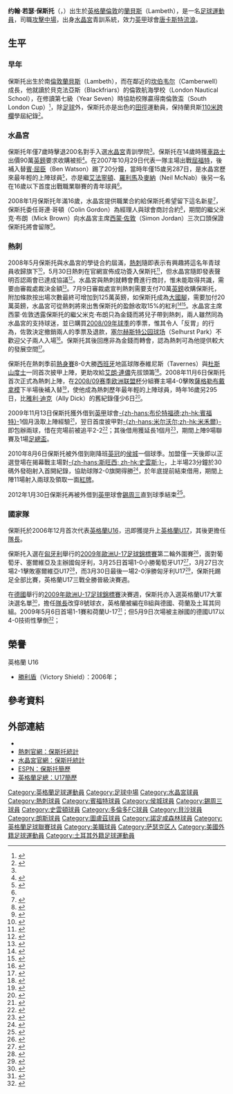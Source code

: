 {{noteta|G1=足球|G2=英超|G3=FAcup|G4=uefa
|1=zh-hans:布尔萨; zh-hk:貝沙;zh-tw: 布爾薩;
}}
{{Infobox football biography
| name = 约翰·保斯托<br />''John Bostock''
| image = John Bostock (RC Lens).jpg
| fullname = John Joseph Bostock
| birth_date = {{birth date and age|1992|1|15|df=y}}
| birth_place = 英格蘭[[倫敦|倫敦]][[坎伯韦尔|坎伯韦尔]]<ref>{{cite book|editor1-first=Glenda|editor1-last=Rollin|editor2-first=Jack|editor2-last=Rollin|title=Sky Sports Football Yearbook 2012–2013|year=2012|publisher=[[Headline_Publishing_Group|Headline]]|location=London|isbn=978-0-7553-6356-8|page=542|edition=43rd}}</ref>
| height = {{height|m=1.88}}<ref name="John Bostock Official website">{{cite web|url=https://www.john-bostock.com/stats/ |archiveurl=https://web.archive.org/web/20080430031455/http://www.cpfc.premiumtv.co.uk/page/ProfilesDetail/0%2C%2C10323~42136%2C00.html |archivedate=30 April 2008 |title=Beattie joins Preston on loan |publisher=Crystal Palace F.C. |date=5 March 2008 |accessdate=23 October 2013 |deadurl=yes |df= }}</ref>
| position = [[中場|中場]]
| currentclub = [[唐卡斯特流浪足球俱乐部|唐卡斯特流浪]]
| clubnumber = 
| youthyears1 = 1999–2007
| youthclubs1 = [[水晶宫足球俱乐部|水晶宫]]
| years1 = 2007–2008
| clubs1 = [[水晶宫足球俱乐部|水晶宫]]
| caps1 = 4
| goals1 = 0
| years2 = 2008–2013
| clubs2 = [[托特纳姆热刺足球俱乐部|熱刺]]
| caps2 = 0
| goals2 = 0
| years3 = 2009–2010
| clubs3 = → [[布伦特福德足球俱乐部|布伦特福德]]
| caps3 = 9
| goals3 = 2
| years4 = 2010–2011
| clubs4 = → [[赫尔城足球俱乐部|赫尔城]]
| caps4 = 11
| goals4 = 2
| years5 = 2012
| clubs5 = → [[谢周三足球俱乐部|谢周三]]
| caps5 = 4
| goals5 = 0
| years6 = 2012–2013
| clubs6 = → [[斯温登足球俱乐部|斯温登]]
| caps6 = 11
| goals6 = 0 <!--DO NOT SEPARATE CONTRACT SPELL WITH SWINDON-->
| years7 = 2013
| clubs7 = → [[多倫多足球會|FC多倫多]]
| caps7 = 7
| goals7 = 0
| years8 = 2013–2014
| clubs8 = [[皇家安特卫普足球俱乐部|安特卫普]]
| caps8 = 31
| goals8 = 1
| years9 = 2014–2016
| clubs9 = [[奧哈瓦里足球俱樂部|奧哈瓦里]]
| caps9 = 51
| goals9 = 18
| years10 = 2016–2018
| clubs10 = [[朗斯競賽會|朗斯]]
| caps10 = 42
| goals10 = 5
| years11 = 2018
| clubs11 = [[布尔萨体育|布尔萨]]
| caps11 = 6
| goals11 = 0
| years12 = 2018–2020
| clubs12 = [[圖盧茲足球俱樂部|圖盧茲]]
| caps12 = 16
| goals12 = 0
| years13 = 2019–2020
| clubs13 = → [[諾定咸森林|諾定咸森林]]
| caps13 = 7
| goals13 = 0
| years14 = 2021–
| clubs14 = [[唐卡斯特流浪足球俱乐部|唐卡斯特流浪]]
| caps14 = 
| goals14 = 
| nationalyears1 = 2006–2007
| nationalteam1 = [[英格蘭16歲以下足球代表隊|英格蘭U16]]
| nationalcaps1 = 6
| nationalgoals1 = 0
| nationalyears2 = 2007–2009
| nationalteam2 = [[英格蘭17歲以下足球代表隊|英格蘭U17]]
| nationalcaps2 = 25
| nationalgoals2 = 0
| nationalyears3 = 2009–2010
| nationalteam3 = [[英格蘭19歲以下足球代表隊|英格蘭U19]]
| nationalcaps3 = 9
| nationalgoals3 = 2
|            pcupdate = 2021年1月26日
|            ntupdate = 2012年1月31日 (二) 00:51 (UTC)
}}
'''约翰·若瑟·保斯托'''（{{lang-en|'''John Joseph Bostock'''}}，{{bd|1992年|1月15日|catIdx=Bostock, John}}）出生於[[英格蘭|英格蘭]][[倫敦|倫敦]]的[[蘭貝斯|蘭貝斯]]（Lambeth），是一名[[足球|足球]][[運動員|運動員]]，司職[[中場|攻擊中場]]，出身[[水晶宫足球俱乐部|水晶宮]]青訓系統，效力[[英甲|英甲]]球會[[唐卡斯特流浪足球俱乐部|唐卡斯特流浪]]。

==生平==
===早年===
保斯托出生於南[[倫敦|倫敦]][[蘭貝斯|蘭貝斯]]（Lambeth），而在鄰近的[[坎伯韦尔|坎伯韦尔]]（Camberwell）成長，他就讀於貝克法亞斯（Blackfriars）的倫敦航海學校（London Nautical School），在修讀第七級（Year Seven）時協助校隊贏得南倫敦盃（South London Cup）<small><ref>{{cite web |language=en |url=http://www.tottenhamhotspur.com/academy/first_year/johnbostock.html |title=Tottenham Academy Profile:John Bostock |publisher=熱刺官網 |date= |accessdate=2009-04-04}}</ref></small>，除[[足球|足球]]外，保斯托亦是出色的[[田徑|田徑]]運動員，保持蘭貝斯[[110米跨欄|110米跨欄]]學屆紀錄<small><ref name="Meet-John-Bostock">{{cite web |language=en |url=http://www.dailymail.co.uk/sport/football/article-490798/Meet-John-Bostock-aged-15-boy-Barcelona-buy.html |title=Meet John Bostock, aged 15, the boy Barcelona can't buy |publisher=Mail Online |date=2007-10-31 |accessdate=2009-04-04}}</ref></small>。

===水晶宮===
保斯托年僅7歲時擊退200名對手入選[[水晶宫足球俱乐部|水晶宮]]青訓學院<small><ref name="Meet-John-Bostock"/></small>。保斯托在14歲時獲[[切尔西足球俱乐部|車路士]]出價90萬[[英鎊|英鎊]]要求收購被拒<small><ref>{{cite web |language=en |url=http://www.timesonline.co.uk/tol/sport/football/football_league/article4297691.ece |title=Crystal Palace feel short-changed as John Bostock joins Tottenham |publisher=TimesOnline |date=2008-07-09 |accessdate=2009-04-04}}</ref></small>。在2007年10月29日代表一隊主場出戰[[沃特福德足球俱乐部|屈福特]]，後補入替[[賓·屈臣|賓·屈臣]]（Ben Watson）踢了20分鐘，當時年僅15歲另287日，是水晶宮歷來最年輕的上陣球員<small><ref>{{cite web |language=en |url=http://news.bbc.co.uk/sport1/hi/football/eng_div_1/7054132.stm |title=Crystal Palace 0-2 Watford |publisher=[[BBC|BBC]] Sport |date=2007-10-29 |accessdate=2009-04-02}}</ref></small>，亦是繼[[馬修·埃瑟林頓|艾法寧頓]]、[[彼得·羅利馬|羅利馬]]及[[尼爾·麥納|麥納]]（Neil McNab）後另一名在16歲以下首度出戰職業聯賽的青年球員<small><ref name="Meet-John-Bostock"/></small>。 

2008年1月保斯托年滿16歲，水晶宮提供職業合約給保斯托希望留下這名新星<small><ref>{{cite web |language=en |url=http://www.skysports.com/story/0,19528,11095_3200993,00.html |title=Palace hope on Bostock deal |publisher=Sky Sports |date=2008-02-29 |accessdate=2009-04-04}}</ref></small>，保斯托委任哥連·哥頓（Colin Gordon）為經理人與球會商討合約<small><ref>{{cite web |language=en |url=http://www.skysports.com/story/0,19528,11095_3327408,00.html |title=Eagles in Bostock talks |publisher=Sky Sports |date=2008-03-20 |accessdate=2009-04-04}}</ref></small>，期間的繼父米克·布朗（Mick Brown）向水晶宮主席[[西蒙·佐敦|西蒙·佐敦]]（Simon Jordan）三次口頭保證保斯托將會留隊<small><ref>{{cite web |language=en |url=http://www.skysports.com/story/0,19528,11095_3629650,00.html |title=Jordan anger over Bostock move |publisher=Sky Sports |date=2008-05-30 |accessdate=2009-04-04}}</ref></small>。

===熱刺===
2008年5月保斯托與水晶宮的學徒合約屆滿，[[托特纳姆热刺足球俱乐部|熱刺]]隨即表示有興趣將這名年青球員收歸旗下<small><ref>{{cite web |language=en |url=http://www.telegraph.co.uk/sport/football/2300359/Tottenham-chasing-Palaces-John-Bostock.html |title=Tottenham chasing Palace's John Bostock |publisher=Telegraph.co.uk |date=2008-05-13 |accessdate=2009-04-04}}</ref></small>，5月30日熱刺在官網宣佈成功簽入保斯托<small><ref>{{cite web |language=en |url=http://www.tottenhamhotspur.com/news/articles/bostockjoinsclub.html |title=Bostock joins Club |publisher=熱刺官網 |date=2008-05-30 |accessdate=2009-04-02}}</ref></small>，但水晶宮隨即發表聲明否認兩會已達成協議<small><ref>{{cite web |language=en |url=http://www.cpfc.premiumtv.co.uk/page/News/0,,10323~1321444,00.html |title=No Bostock Agreement |publisher=水晶宮官網 |date=2008-06-05 |accessdate=2009-04-02 |deadurl=yes |archiveurl=https://web.archive.org/web/20120527135554/http://www.cpfc.co.uk/page/News/0%2C%2C10323~1321444%2C00.html |archivedate=2012-05-27 }}</ref></small>。水晶宮與熱刺就轉會費進行商討，惟未能取得共識，需要由審裁處裁決金額<small><ref>{{cite web |language=en |url=http://www.skysports.com/story/0,19528,11095_3573764,00.html |title=Palace seek fee from Spurs |publisher=Sky Sports |date=2008-05-16 |accessdate=2009-04-04}}</ref></small>。7月9日審裁處宣判熱刺需要支付70萬[[英鎊|英鎊]]收購保斯托，附加條款按出場次數最終可增加到125萬英鎊，如保斯托成為[[英格蘭足球代表隊|大國腳]]，需要加付20萬英鎊，水晶宮可從熱刺將來出售保斯托的盈餘收取15%的紅利<small><ref>{{cite web |language=en |url=http://www.football-league.co.uk/page/LatestNewsDetail/0,,10794~1353409,00.html |title=League Clarifies Bostock Details |publisher=[[英格蘭足球聯賽|英格蘭足球聯賽]] |date=2008-07-23 |accessdate=2009-04-02 |deadurl=yes |archiveurl=https://web.archive.org/web/20090212165841/http://www.football-league.co.uk/page/LatestNewsDetail/0,,10794~1353409,00.html |archivedate=2009-02-12 }}</ref><ref>{{cite web |language=en |url=http://www.skysports.com/story/0,19528,11675_3796545,00.html |title=Jordan Fury over Bostock fee |publisher=Sky Sports |date=2008-07-09 |accessdate=2009-04-02}}</ref></small>。水晶宮主席西蒙·佐敦透露保斯托的繼父米克·布朗只為金錢而將兒子帶到熱刺，兩人雖然同為水晶宮的支持球迷，並已購買[[2008年至2009年英格蘭足球冠軍聯賽|2008/09年球季]]的季票，惟其令人「反胃」的行為，佐敦決定撤銷兩人的季票及退款，[[塞尔赫斯特公园球场|塞尔赫斯特公园球场]]（Selhurst Park）不歡迎父子兩人入場<small><ref>{{cite web |language=en |url=http://www.guardian.co.uk/football/2008/may/31/premierleague.championship |title=Jordan accuses Bostock of 'lies' over transfer to Tottenham |work=The Guardian |date=2008-05-31 |accessdate=2009-04-02}}</ref></small>。保斯托其後回應非為金錢而轉會，認為熱刺可為他提供較大的發展空間<small><ref>{{cite web |language=en |url=http://www.skysports.com/story/0,19528,11095_3633287,00.html |title=Bostock - Money not a factor |publisher=Sky Sports |date=2008-05-31 |accessdate=2009-04-04}}</ref></small>。

保斯托在熱刺季前[[熱身賽|熱身賽]]8-0大勝[[西班牙|西班牙]]地區球隊泰維尼斯（Tavernes）與[[吉奥瓦尼·多斯桑托斯|杜斯山度士]]一同首次披甲上陣，更助攻給[[阿伦·列农|艾朗·連儂]]先拔頭籌<small><ref>{{cite web |language=en |url=http://www.tottenhamhotspur.com/news/articles/greatforgio140708.html |title=Gr-eight for Gio |publisher=熱刺官網 |date=2008-07-14 |accessdate=2009-04-02}}</ref></small>。2008年11月6日保斯托首次正式為熱刺上陣，在[[2008/09赛季欧洲联盟杯|2008/09赛季欧洲联盟杯]]分組賽主場4-0擊敗[[萨格勒布迪纳摩足球俱乐部|薩格勒布戴拿模]]下半場後補入替<small><ref>{{cite web |language=en |url=http://www.tottenhamhotspur.com/news/articles/fourmidable061108.html |title=Four-midable! |publisher=熱刺官網 |date=2008-11-06 |accessdate=2009-04-02}}</ref></small>，使他成為熱刺歷年最年輕的上陣球員，時年16歲另295日，比[[雅利·迪克|雅利·迪克]]（Ally Dick）的舊紀錄僅少6日<small><ref>{{cite web |language=en |url=http://www.tottenhamhotspur.com/news/articles/recordbreaker071108.html |title=Record breaker |publisher=熱刺官網 |date=2008-11-07 |accessdate=2009-04-02}}</ref></small>。

2009年11月13日保斯托獲外借到[[英甲|英甲]]球會[[布伦特福德足球俱乐部|-{zh-hans:布伦特福德;zh-hk:賓福特}-]]1個月汲取上陣經驗<small><ref>{{cite news |language=en |url=http://www.skysports.com/story/0,19528,11095_5693460,00.html |title=Bostock makes Bees move |publisher=Sky Sports |date=2009-11-13 |accessdate=2010-01-26}}</ref></small>，翌日首度披甲對[[米尔沃尔足球俱乐部|-{zh-hans:米尔沃尔;zh-hk:米禾爾}-]]即包辦兩球，惜在完場前被追平2-2<small><ref>{{cite news |language=en |url=http://news.bbc.co.uk/sport2/hi/football/eng_div_2/8327997.stm |title=Brentford 2-2 Millwall |publisher=[[BBC|BBC]] Sport |date=2009-11-14 |accessdate=2010-01-26}}</ref></small>；其後借用獲延長1個月<small><ref>{{cite news |language=en |url=http://www.skysports.com/story/0,19528,11675_5777139,00.html |title=Bostock staying with Bees |publisher=Sky Sports |date=2009-12-17 |accessdate=2010-01-26}}</ref></small>，期間上陣9場聯賽及1場[[英格蘭足總盃|足總盃]]。

2010年8月6日保斯托被外借到剛降班[[英冠|英冠]]的[[赫尔城足球俱乐部|侯城]]一個球季。加盟僅一天後即以正選登場在揭幕戰主場對[[斯旺西城足球俱乐部|-{zh-hans:斯旺西; zh-hk:史雲斯;}-]]，上半場23分鐘於30碼外發砲射入首開紀錄，協助球隊2-0旗開得勝<small><ref>{{cite news |language=en |url=http://news.bbc.co.uk/sport2/hi/football/eng_div_1/8881517.stm |title=Hull 2-0 Swansea |publisher=[[BBC|BBC]] Sport |date=2010-08-07 |accessdate=2010-08-09}}</ref></small>，於年底提前結束借用，期間上陣11場射入兩球及領取一面[[紅牌|紅牌]]。

2012年1月30日保斯托再被外借到[[英甲|英甲]]球會[[谢周三足球俱乐部|錫周三]]直到球季結束<ref>{{cite news |language=en |url=http://news.bbc.co.uk/sport2/hi/football/16789347.stm |title=Sheffield Wednesday sign John Bostock from Tottenham |publisher=''[[BBC_Sport|BBC Sport]]'' |date=2012-01-30 |accessdate=2012-01-31}}</ref>。

===國家隊===
保斯托於2006年12月首次代表[[英格蘭16歲以下足球代表隊|英格蘭U16]]，迅即獲提升上[[英格蘭17歲以下足球代表隊|英格蘭U17]]，其後更擔任[[隊長_(足球)|隊長]]。

保斯托入選在[[匈牙利|匈牙利]]舉行的[[2009年歐洲U-17足球錦標賽|2009年歐洲U-17足球錦標賽]]第二輪外圍賽<small><ref>{{cite news |language=en |url=http://www.thefa.com/England/MensUnder17s/NewsAndFeatures/2009/EliteRoundsquadnamed.aspx |title=Elite Round squad named |publisher=[[英格蘭足球總會|The FA.com]] |date=2009-03-06 |accessdate=2009-05-12}}</ref></small>，面對葡萄牙、塞爾維亞及主辦國匈牙利，3月25日首場1-0小勝葡萄牙U17<small><ref>{{cite news |language=en |url=http://www.thefa.com/England/MensUnder17s/NewsAndFeatures/2009/Lions_begin_with_victory.aspx |title=Lions begin with victory |publisher=[[英格蘭足球總會|The FA.com]] |date=2009-03-25 |accessdate=2009-05-12}}</ref></small>，3月27日次場2-1擊敗塞爾維亞U17<small><ref>{{cite news |language=en |url=http://www.thefa.com/England/MensUnder17s/NewsAndFeatures/2009/Afobe_seals_victory.aspx |title=Afobe seals victory |publisher=[[英格蘭足球總會|The FA.com]] |date=2009-03-27 |accessdate=2009-05-12}}</ref></small>，而3月30日最後一場2-0淨勝匈牙利U17<small><ref>{{cite news |language=en |url=http://www.thefa.com/England/MensUnder17s/NewsAndFeatures/2009/hungary_report_300309.aspx |title=Perfect record for Young Lions |publisher=[[英格蘭足球總會|The FA.com]] |date=2009-03-30 |accessdate=2009-05-12}}</ref></small>，保斯托踢足全部比賽，英格蘭U17三戰全勝晉級決賽週。

在[[德國|德國]]舉行的[[2009年歐洲U-17足球錦標賽|2009年歐洲U-17足球錦標賽]]決賽週，保斯托亦入選英格蘭U17大軍決選名單<small><ref>{{cite news |language=en |url=http://www.thefa.com/England/MensUnder17s/NewsAndFeatures/2009/U17_UEFAEuro_squad.aspx |title=Peacock names squad for U17 Euros |publisher=[[英格蘭足球總會|The FA.com]] |date=2009-04-27 |accessdate=2009-05-12}}</ref></small>，擔任[[隊長_(足球)|隊長]]改穿8號球衣，英格蘭被編在B組與德國、荷蘭及土耳其同組。2009年5月6日首場1-1賽和荷蘭U-17<small><ref>{{cite news |language=en |url=http://www.thefa.com/England/MensUnder17s/NewsAndFeatures/2009/Lions_rally_to_earn_draw.aspx |title=Lions rally to earn draw |publisher=[[英格蘭足球總會|The FA.com]] |date=2009-05-06 |accessdate=2009-05-12}}</ref></small>；但5月9日次場被主辦國的德國U17以4-0技術性擊倒<small><ref>{{cite news |language=en |url=http://www.thefa.com/England/MensUnder17s/NewsAndFeatures/2009/Euros_GermanyvEngland_report.aspx |title=Germany punish Young Lions |publisher=[[英格蘭足球總會|The FA.com]] |date=2009-05-09 |accessdate=2009-05-12}}</ref></small>；

==榮譽==
;英格蘭 U16
* [[勝利盾|勝利盾]]（Victory Shield）：2006年；

==參考資料==
{{reflist}}

==外部連結==
*{{soccerbase|id=47646|name=约翰·保斯托}}
*[http://www.football.co.uk/tottenham_hotspur/players/john_bostock_127043.shtml 熱刺官網：保斯托統計]
*[https://web.archive.org/web/20090610071410/http://www.cpfc.co.uk/page/ProfilesDetail/0,,10323~42136,00.html 水晶宮官網：保斯托統計]
*[http://soccernet.espn.go.com/players/profile?id=112410&&cc=4716 ESPN：保斯托簡歷]
*[http://www.thefa.com/England/MensUnder17s/Players.aspx 英格蘭足總：U17簡歷]

{{DEFAULTSORT:Bostock, John}}
[[Category:英格蘭足球運動員|Category:英格蘭足球運動員]]
[[Category:足球中場|Category:足球中場]]
[[Category:水晶宮球員|Category:水晶宮球員]]
[[Category:熱刺球員|Category:熱刺球員]]
[[Category:賓福特球員|Category:賓福特球員]]
[[Category:侯城球員|Category:侯城球員]]
[[Category:錫周三球員|Category:錫周三球員]]
[[Category:史雲頓球員|Category:史雲頓球員]]
[[Category:多倫多FC球員|Category:多倫多FC球員]]
[[Category:貝沙球員|Category:貝沙球員]]
[[Category:朗斯球員|Category:朗斯球員]]
[[Category:圖盧茲球員|Category:圖盧茲球員]]
[[Category:諾定咸森林球員|Category:諾定咸森林球員]]
[[Category:英格蘭足球聯賽球員|Category:英格蘭足球聯賽球員]]
[[Category:美職球員|Category:美職球員]]
[[Category:萨瑟克区人|Category:萨瑟克区人]]
[[Category:美國外籍足球運動員|Category:美國外籍足球運動員]]
[[Category:土耳其外籍足球運動員|Category:土耳其外籍足球運動員]]